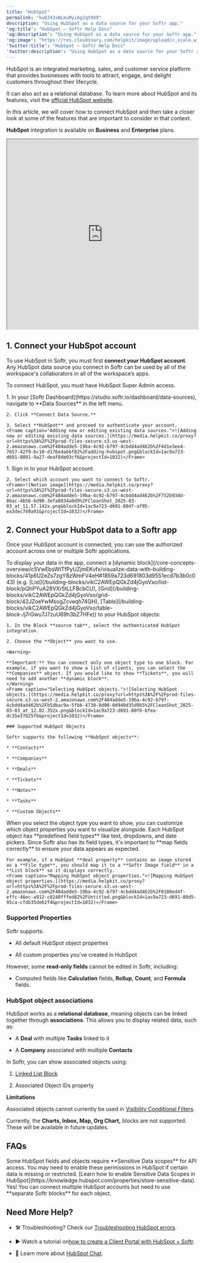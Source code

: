 ```yaml
---
title: "HubSpot"
permalink: "kwQJ43xNLmuMyiAg2qt9X9"
description: "Using HubSpot as a data source for your Softr app."
'og:title': "HubSpot – Softr Help Docs"
'og:description': "Using HubSpot as a data source for your Softr app."
'og:image': "https://res.cloudinary.com/helpkit/image/upload/c_scale,w_700,q_auto/v1674219840/softrdocs_meta_OG_Image_Url_258f31c013.png"
'twitter:title': "HubSpot – Softr Help Docs"
'twitter:description': "Using HubSpot as a data source for your Softr app."
---
```

HubSpot is an integrated marketing, sales, and customer service platform that provides businesses with tools to attract, engage, and delight customers throughout their lifecycle.

It can also act as a relational database. To learn more about HubSpot and its features, visit the [official HubSpot website](https://www.hubspot.com/).

In this article, we will cover how to connect HubSpot and then take a closer look at some of the features that are important to consider in that context.

<Info>

**HubSpot** integration is available on **Business** and **Enterprise** plans.

</Info>

<iframe src="https://www.youtube.com/embed/VhkyAtYDwj8?rel=0" width="100%" height="500px" title="YouTube video"></iframe>

## 1. Connect your HubSpot account

To use HubSpot in Softr, you must first **connect your HubSpot account**. Any HubSpot data source you connect in Softr can be used by all of the workspace's collaborators in all of the workspace’s apps.

<Warning>

To connect HubSpot, you must have HubSpot Super Admin access.

</Warning>

<Steps>
  <Step title="Add HubSpot data source to your workspace">
    1. In your [Softr Dashboard](https://studio.softr.io/dashboard/data-sources), navigate to **Data Sources** in the left menu.

    2. Click **Connect Data Source.**

    3. Select **HubSpot** and proceed to authenticate your account.
    <Frame caption="Adding new or editing existing data sources.">![Adding new or editing existing data sources.](https://media.helpkit.co/proxy?url=https%3A%2F%2Fprod-files-secure.s3.us-west-2.amazonaws.com%2F484adde5-19ba-4c92-b797-4cbdd4ad462b%2F4d1e3ee4-7657-42f9-bc10-d176e4abbf82%2Fadding-hubspot.png&blockId=1ac9a723-d691-8091-9a27-deaf8de03cf6&projectId=1032)</Frame>
  </Step>
  <Step title="Grant access to HubSpot">
    1. Sign in to your HubSpot account.

    2. Select which account you want to connect to Softr.
    <Frame>![Notion image](https://media.helpkit.co/proxy?url=https%3A%2F%2Fprod-files-secure.s3.us-west-2.amazonaws.com%2F484adde5-19ba-4c92-b797-4cbdd4ad462b%2F752b93dd-86ac-4b56-bd98-3efa8834a9d9%2FCleanShot_2025-03-03_at_11.57.142x.png&blockId=1ac9a723-d691-80df-af95-ea3dec749a91&projectId=1032)</Frame>
  </Step>
</Steps>

## 2. Connect your HubSpot data to a Softr app

Once your HubSpot account is connected, you can use the authorized account across one or multiple Softr applications.

<Steps>
  <Step title="Connect the HubSpot objects to a Dynamic Block">
    To display your data in the app, connect a [dynamic block](/core-concepts-overview/c5VwEbsWtTfPyUZjmEKvfx/visualize-data-with-building-blocks/41p6U2eZs7zgY8zWmFV4eH#1859a723d691803d9551ecd7b3b0c043) (e.g. [List](/building-blocks/vikC2AWEpQGkZd4jGyoVxo/list-block/pQhPYuA28VXr5tLLFBcbCU), [Grid](/building-blocks/vikC2AWEpQGkZd4jGyoVxo/grid-block/42JZoeYwMsogZcveqh74QH), [Table](/building-blocks/vikC2AWEpQGkZd4jGyoVxo/table-block-/j7rGwu7J7zuU69h3bZ7HFe)) to your HubSpot objects:

    1. In the Block **source tab**, select the authenticated HubSpot integration.

    2. Choose the **Object** you want to use.

    <Warning>

    **Important:** You can connect only one object type to one block. For example, if you want to show a list of clients, you can select the **Companies** object. If you would like to show **Tickets**, you will need to add another **dynamic block**.
    </Warning>
    <Frame caption="Selecting HubSpot objects.">![Selecting HubSpot objects.](https://media.helpkit.co/proxy?url=https%3A%2F%2Fprod-files-secure.s3.us-west-2.amazonaws.com%2F484adde5-19ba-4c92-b797-4cbdd4ad462b%2Fb5dbac9a-5fbb-4730-8d00-0d940d35d9b5%2FCleanShot_2025-03-03_at_12.02.352x.png&blockId=1ac9a723-d691-80f6-bfea-dc35e37825fb&projectId=1032)</Frame>

    ### Supported HubSpot Objects

    Softr supports the following **HubSpot objects**:

    * **Contacts**

    * **Companies**

    * **Deals**

    * **Tickets**

    * **Notes**

    * **Tasks**

    * **Custom Objects**
  </Step>
  <Step title="Mapping HubSpot object fields">
    When you select the object type you want to show, you can customize which object properties you want to visualize alongside. Each HubSpot object has **predefined field types** like text, dropdowns, and date pickers. Since Softr also has its field types, it's important to **map fields correctly** to ensure your data appears as expected.

    For example, if a HubSpot **deal property** contains an image stored as a **File type**, you should map it to a **Softr Image field** in a **List block** so it displays correctly.
    <Frame caption="Mapping HubSpot object properties.">![Mapping HubSpot object properties.](https://media.helpkit.co/proxy?url=https%3A%2F%2Fprod-files-secure.s3.us-west-2.amazonaws.com%2F484adde5-19ba-4c92-b797-4cbdd4ad462b%2F0100ed4f-effc-46ec-a912-c0240fffed82%2FUntitled.png&blockId=1ac9a723-d691-80d5-95ca-cfdb35de62f4&projectId=1032)</Frame>
  </Step>
</Steps>

### Supported Properties

Softr supports:

* All default HubSpot object properties

* All custom properties you’ve created in HubSpot

However, some **read-only fields** cannot be edited in Softr, including:

* Computed fields like **Calculation** fields, **Rollup**, **Count**, and **Formula** fields.

### HubSpot object associations

HubSpot works as a **relational database**, meaning objects can be linked together through **associations**. This allows you to display related data, such as:

* A **Deal** with multiple **Tasks** linked to it

* A **Company** associated with multiple **Contacts**

In Softr, you can show associated objects using:

1. [Linked List Block](/building-blocks/vikC2AWEpQGkZd4jGyoVxo/linked-list/bWjTdKhbftofSEKRSxMFz9)

2. Associated Object IDs property

**Limitations**

<Warning>

Associated objects cannot currently be used in [Visibility Conditional Filters](/user-groups-and-permissions/3oA6AaFzUiePs2sW2TpYrF/block-visibility/3spA2dfQNrcGcPNmnDXHB3).

</Warning>
<Info>

Currently, the **Charts, Inbox, Map, Org Chart,** blocks are not supported. These will be available in future updates.

</Info>

## FAQs
   <AccordionGroup>
   <Accordion title="Why can't I see certain HubSpot fields in Softr?">
Some HubSpot fields and objects require **Sensitive Data scopes** for API access. You may need to enable these permissions in HubSpot if certain data is missing or restricted. [Learn how to enable Sensitive Data Scopes in HubSpot](https://knowledge.hubspot.com/properties/store-sensitive-data).
   </Accordion>
   <Accordion title="Can I use multiple HubSpot accounts in one Softr app?">
Yes! You can connect multiple HubSpot accounts but need to use **separate Softr blocks** for each object.
   </Accordion>

</AccordionGroup>

## Need More Help?

* 🛠️ Troubleshooting? Check our [Troubleshooting HubSpot errors](https://softrdocs.helpkit.so/troubleshooting/c7mbQk6nyqGUTGoVjojr9E/troubleshooting-hubspot-errors/3hLzPdvf8frTjFowAHKEMt).

* ▶️ Watch a tutorial on[how to create a Client Portal with HubSpot + Softr](https://youtu.be/uNss7EangWI?si=zunQ_lZC8ciAB4zF).

* 📖 Learn more about [HubSpot Chat](/integrations/etS18kJqm1fuD58KCsjC3z/hubspot-chat/4UocQQqLC2q288N74eoLfL).